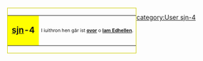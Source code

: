 <div style="float:left;border:solid #CCCC00 1px;margin:1px">
{| cellspacing="0" style="width:238px;background:#FFFF99"
| style="width:45px;height:45px;background:#FFFF00;text-align:center;font-size:14pt" lang="en" | '''[[辛達林|sjn]]-4'''
| style="font-size:8pt;padding:4pt;line-height:1.25em" lang="en" | I iuithron hen gâr ist '''[[:Category:User sjn-4|ovor]]''' o '''[[:Category:User sjn|lam Edhellen]]'''.
|}</div>

[[category:User sjn-4]]<noinclude>
</noinclude>